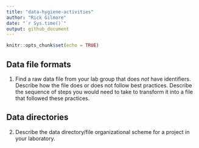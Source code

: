 ```yaml
---
title: "data-hygiene-activities"
author: "Rick Gilmore"
date: "`r Sys.time()`"
output: github_document
---
```


```r
knitr::opts_chunk$set(echo = TRUE)
```

## Data file formats

1. Find a raw data file from your lab group that does _not_ have identifiers. Describe how the file does or does not follow best practices. Describe the sequence of steps you would need to take to transform it into a file that followed these practices.

## Data directories

2. Describe the data directory/file organizational scheme for a project in your laboratory.